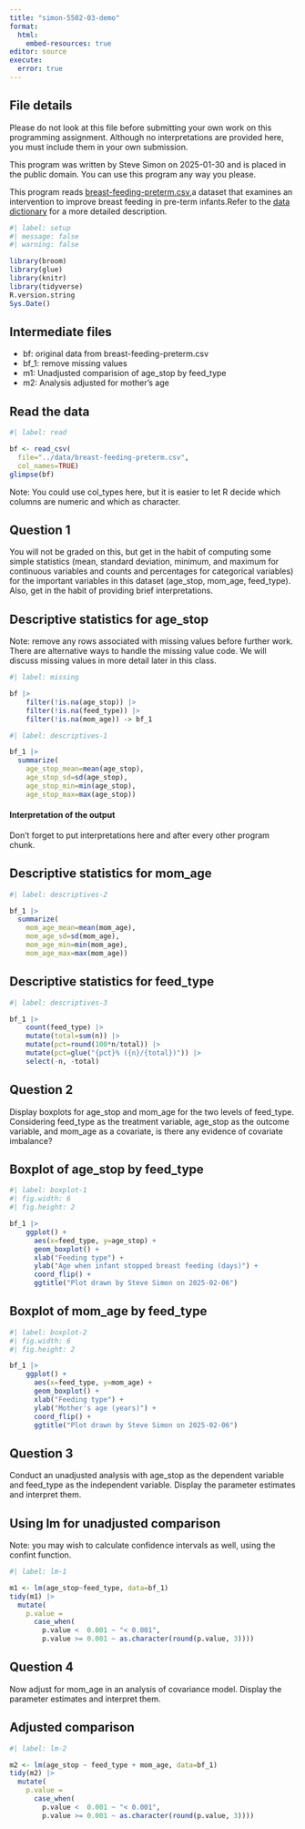 ```yaml
---
title: "simon-5502-03-demo"
format: 
  html:
    embed-resources: true
editor: source
execute: 
  error: true
---
```


## File details

Please do not look at this file before submitting your own work on this programming assignment. Although no interpretations are provided here, you must include them in your own submission.

This program was written by Steve Simon on 2025-01-30 and is placed in the public domain. You can use this program any way you please.

This program reads [breast-feeding-preterm.csv][ref01],a dataset that examines an intervention to improve breast feeding in pre-term infants.Refer to the [data dictionary][ref02] for a more detailed description.

[ref01]: https://github.com/pmean/data/blob/main/files/breast-feeding-preterm.csv
[ref02]: https://github.com/pmean/data/blob/main/files/breast-feeding-preterm.yaml

```r
#| label: setup
#| message: false
#| warning: false

library(broom)
library(glue)
library(knitr)
library(tidyverse)
R.version.string
Sys.Date()
```

## Intermediate files

-   bf: original data from breast-feeding-preterm.csv
-   bf_1: remove missing values
-   m1: Unadjusted comparision of age_stop by feed_type
-   m2: Analysis adjusted for mother's age

## Read the data

```r
#| label: read

bf <- read_csv(
  file="../data/breast-feeding-preterm.csv",
  col_names=TRUE)
glimpse(bf)
```

Note: You could use col_types here, but it is easier to let R decide which columns are numeric and which as character.

## Question 1

You will not be graded on this, but get in the habit of computing some simple statistics (mean, standard deviation, minimum, and maximum for continuous variables and counts and percentages for categorical variables) for the important variables in this dataset (age_stop, mom_age, feed_type). Also, get in the habit of providing brief interpretations.

## Descriptive statistics for age_stop

Note: remove any rows associated with missing values before further work. There are alternative ways to handle the missing value code. We will discuss missing values in more detail later in this class.

```r
#| label: missing

bf |>
	filter(!is.na(age_stop)) |>
	filter(!is.na(feed_type)) |>
	filter(!is.na(mom_age)) -> bf_1
```

```r
#| label: descriptives-1

bf_1 |>
  summarize(
    age_stop_mean=mean(age_stop),
    age_stop_sd=sd(age_stop),
    age_stop_min=min(age_stop),
    age_stop_max=max(age_stop))
```
#### Interpretation of the output

Don't forget to put interpretations here and after every other program chunk.

## Descriptive statistics for mom_age

```r
#| label: descriptives-2

bf_1 |>
  summarize(
    mom_age_mean=mean(mom_age),
    mom_age_sd=sd(mom_age),
    mom_age_min=min(mom_age),
    mom_age_max=max(mom_age))
```

## Descriptive statistics for feed_type

```r
#| label: descriptives-3

bf_1 |>
	count(feed_type) |>
	mutate(total=sum(n)) |>
	mutate(pct=round(100*n/total)) |>
	mutate(pct=glue("{pct}% ({n}/{total})")) |>
	select(-n, -total)
```

## Question 2

Display boxplots for age_stop and mom_age for the two levels of feed_type. Considering feed_type as the treatment variable, age_stop as the outcome variable, and mom_age as a covariate, is there any evidence of covariate imbalance?

## Boxplot of age_stop by feed_type

```r
#| label: boxplot-1
#| fig.width: 6
#| fig.height: 2

bf_1 |>
	ggplot() +
	  aes(x=feed_type, y=age_stop) +
	  geom_boxplot() +
	  xlab("Feeding type") +
	  ylab("Age when infant stopped breast feeding (days)") +
	  coord_flip() +
	  ggtitle("Plot drawn by Steve Simon on 2025-02-06")
```

## Boxplot of mom_age by feed_type

```r
#| label: boxplot-2
#| fig.width: 6
#| fig.height: 2

bf_1 |>
	ggplot() +
	  aes(x=feed_type, y=mom_age) +
	  geom_boxplot() +
	  xlab("Feeding type") +
	  ylab("Mother's age (years)") +
	  coord_flip() +
	  ggtitle("Plot drawn by Steve Simon on 2025-02-06")
```

## Question 3

Conduct an unadjusted analysis with age_stop as the dependent variable and feed_type as the independent variable. Display the parameter estimates and interpret them.

## Using lm for unadjusted comparison

Note: you may wish to calculate confidence intervals as well, using the confint function.

```r
#| label: lm-1

m1 <- lm(age_stop~feed_type, data=bf_1)
tidy(m1) |>
  mutate(
    p.value =
      case_when(
        p.value <  0.001 ~ "< 0.001",
        p.value >= 0.001 ~ as.character(round(p.value, 3))))
```

## Question 4 

Now adjust for mom_age in an analysis of covariance model. Display the parameter estimates and interpret them.

## Adjusted comparison

```r
#| label: lm-2

m2 <- lm(age_stop ~ feed_type + mom_age, data=bf_1)
tidy(m2) |>
  mutate(
    p.value =
      case_when(
        p.value <  0.001 ~ "< 0.001",
        p.value >= 0.001 ~ as.character(round(p.value, 3))))
```
